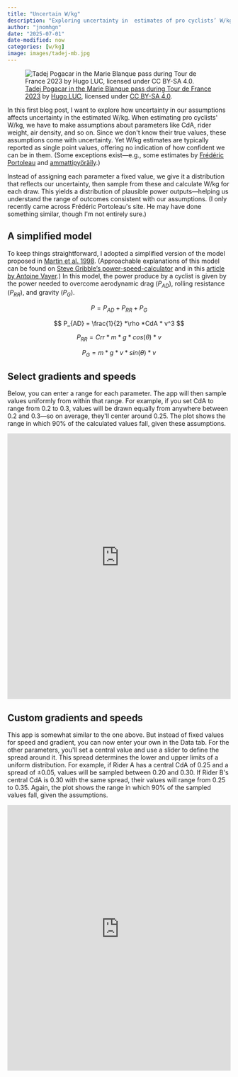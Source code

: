 ```yaml
---
title: "Uncertain W/kg"
description: "Exploring uncertainty in  estimates of pro cyclists’ W/kg."
author: "jnomhgn"
date: "2025-07-01"
date-modified: now
categories: [w/kg]
image: images/tadej-mb.jpg
---
```


![[Tadej Pogacar in the Marie Blanque pass during Tour de France 2023](https://commons.wikimedia.org/wiki/File:Tadej_Pogacar_in_Marie_Blanque.jpg) by [Hugo LUC](https://commons.wikimedia.org/wiki/User:Shougissime), licensed under [CC BY-SA 4.0](https://creativecommons.org/licenses/by-sa/4.0).](images/tadej-mb.jpg)

In this first blog post, I want to explore how uncertainty in our assumptions affects uncertainty in the estimated W/kg. When estimating pro cyclists\' W/kg, we have to make assumptions about parameters like CdA, rider weight, air density, and so on. Since we don\'t know their true values, these assumptions come with uncertainty. Yet W/kg estimates are typically reported as single point values, offering no indication of how confident we can be in them. (Some exceptions exist---e.g., some estimates by [Frédéric Portoleau](https://www.chronoswatts.com/) and [ammattipyöräily](https://bsky.app/profile/ammattipyoraily.bsky.social).)

Instead of assigning each parameter a fixed value, we give it a distribution that reflects our uncertainty, then sample from these and calculate W/kg for each draw. This yields a distribution of plausible power outputs---helping us understand the range of outcomes consistent with our assumptions. (I only recently came across Frédéric Portoleau\'s site. He may have done something similar, though I\'m not entirely sure.)

## A simplified model

To keep things straightforward, I adopted a simplified version of the model proposed in [Martin et al. 1998](https://www.researchgate.net/publication/279937184_Validation_of_a_Mathematical_Model_for_Road_Cycling_Power). (Approachable explanations of this model can be found on [Steve Gribble's power-speed-calculator](https://www.gribble.org/cycling/power_v_speed.html) and in this [article by Antoine Vayer](https://www.cyclisme-dopage.com/puissances/2013-07-19-lemonde-fr.htm).) In this model, the power produce by a cyclist is given by the power needed to overcome aerodynamic drag ($P_{AD}$), rolling resistance ($P_{RR}$), and gravity ($P_G$).

$$
P = P_{AD} + P_{RR} + P_{G}
$$

$$
P_{AD} = \frac{1}{2} *\rho *CdA * v^3
$$

$$
P_{RR} = Crr *m *g * cos(\theta) * v
$$

$$
P_{G} = m*g*v*sin(\theta) * v
$$

## Select gradients and speeds

Below, you can enter a range for each parameter. The app will then sample values uniformly from within that range. For example, if you set CdA to range from 0.2 to 0.3, values will be drawn equally from anywhere between 0.2 and 0.3---so on average, they\'ll center around 0.25. The plot shows the range in which 90% of the calculated values fall, given these assumptions.

::: iframe-container
<iframe src="https://0197d1b0-f4b5-7c03-93e2-2bf9dccd6368.share.connect.posit.cloud/" width="100%" height="600" style="border:none;">

</iframe>
:::

## Custom gradients and speeds

This app is somewhat similar to the one above. But instead of fixed values for speed and gradient, you can now enter your own in the Data tab. For the other parameters, you\'ll set a central value and use a slider to define the spread around it. This spread determines the lower and upper limits of a uniform distribution. For example, if Rider A has a central CdA of 0.25 and a spread of ±0.05, values will be sampled between 0.20 and 0.30. If Rider B\'s central CdA is 0.30 with the same spread, their values will range from 0.25 to 0.35. Again, the plot shows the range in which 90% of the sampled values fall, given the assumptions.

::: iframe-container
<iframe src="https://0197d1b1-d981-fb12-ff4c-f5c8e7c590e8.share.connect.posit.cloud/" width="100%" height="600" style="border:none;">

</iframe>
:::
